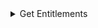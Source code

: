 
<details>
<summary>Get Entitlements</summary>
<Tabs>
<TabItem value="go" label="Go">

```go
package main

import (
	"context"
	"log"

	"github.com/opentdf/platform/protocol/go/authorization"
	"github.com/opentdf/platform/sdk"
)

func main() {

	platformEndpoint := "http://localhost:9002"

	// Create a new client
	client, err := sdk.New(
		platformEndpoint,
		sdk.WithClientCredentials("opentdf", "secret", nil),
	)

	if err != nil {
		log.Fatal(err)
	}

	// Get Entitlements

	entitlementReq := &authorization.GetEntitlementsRequest{
		Entities: []*authorization.Entity{
			{
				Id: "entity-1",
				EntityType: &authorization.Entity_ClientId{
					ClientId: "opentdf",
				},
			},
		},
	}

	entitlements, err := client.Authorization.GetEntitlements(context.Background(), entitlementReq)
	if err != nil {
		log.Fatal(err)
	}

	log.Printf("Entitlements: %v", entitlements.GetEntitlements())
}
```

</TabItem>
<TabItem value="java" label="Java">

```java
package io.opentdf.platform;
import io.opentdf.platform.sdk.*;

import java.util.concurrent.ExecutionException;

import io.opentdf.platform.authorization.*;

import java.util.List;

public class GetEntitlements {
    public static void main(String[] args) throws ExecutionException, InterruptedException{

        String clientId = "opentdf";
        String clientSecret = "secret";
        String platformEndpoint = "localhost:8080";

        SDKBuilder builder = new SDKBuilder();
        SDK sdk = builder.platformEndpoint(platformEndpoint)
                .clientSecret(clientId, clientSecret).useInsecurePlaintextConnection(true)
                .build();
    
        GetEntitlementsRequest request = GetEntitlementsRequest.newBuilder()
        .addEntities(Entity.newBuilder().setId("entity-1").setClientId("opentdf"))
        .build();

        GetEntitlementsResponse resp = sdk.getServices().authorization().getEntitlements(request).get();

        List<EntityEntitlements> entitlements = resp.getEntitlementsList();

        System.out.println(entitlements.get(0).getAttributeValueFqnsList());
    }
}
```

</TabItem>
<TabItem value="js" label="Javascript">

```javascript
```

</TabItem>
</Tabs>
</details>